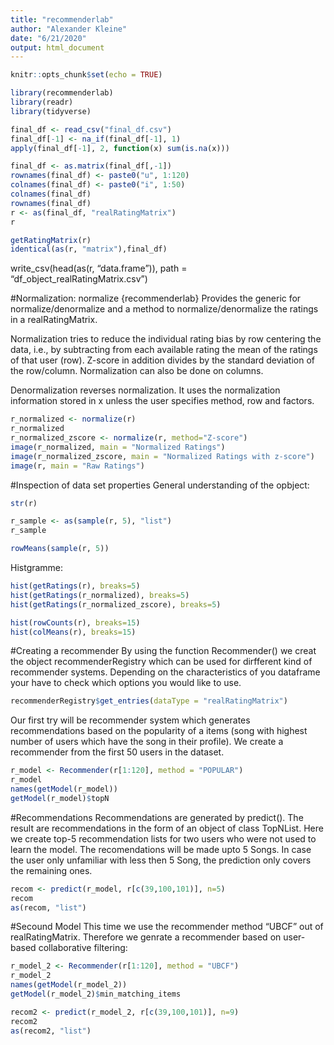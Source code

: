 ```yaml
---
title: "recommenderlab"
author: "Alexander Kleine"
date: "6/21/2020"
output: html_document
---
```


```r
knitr::opts_chunk$set(echo = TRUE)
```

```r
library(recommenderlab)
library(readr)
library(tidyverse)
```


```r
final_df <- read_csv("final_df.csv")
final_df[-1] <- na_if(final_df[-1], 1)
apply(final_df[-1], 2, function(x) sum(is.na(x)))

final_df <- as.matrix(final_df[,-1])
rownames(final_df) <- paste0("u", 1:120)
colnames(final_df) <- paste0("i", 1:50)
colnames(final_df)
rownames(final_df)
r <- as(final_df, "realRatingMatrix")
r
```

```r
getRatingMatrix(r)
identical(as(r, "matrix"),final_df)
```
write_csv(head(as(r, "data.frame")), path = "df_object_realRatingMatrix.csv")


#Normalization:
normalize {recommenderlab}
Provides the generic for normalize/denormalize and a method to normalize/denormalize the ratings in a realRatingMatrix.

Normalization tries to reduce the individual rating bias by row centering the data, i.e., by subtracting from each available rating the mean of the ratings of that user (row). Z-score in addition divides by the standard deviation of the row/column. Normalization can also be done on columns.

Denormalization reverses normalization. It uses the normalization information stored in x unless the user specifies method, row and factors.
```r
r_normalized <- normalize(r)
r_normalized
r_normalized_zscore <- normalize(r, method="Z-score")
image(r_normalized, main = "Normalized Ratings")
image(r_normalized_zscore, main = "Normalized Ratings with z-score")
image(r, main = "Raw Ratings")
```

#Inspection of data set properties
General understanding of the opbject:
```r
str(r)

r_sample <- as(sample(r, 5), "list")
r_sample

rowMeans(sample(r, 5))
```

Histgramme:
```r
hist(getRatings(r), breaks=5)
hist(getRatings(r_normalized), breaks=5)
hist(getRatings(r_normalized_zscore), breaks=5)

hist(rowCounts(r), breaks=15)
hist(colMeans(r), breaks=15)
```

#Creating a recommender
By using the function Recommender() we creat the object recommenderRegistry which can be used for dirfferent kind of recommender systems. Depending on the characteristics of you dataframe your have to check which options you would like to use.  
```r
recommenderRegistry$get_entries(dataType = "realRatingMatrix")
```

Our first try will be recommender system which generates recommendations based on the popularity of a items (song with highest number of users which have the song in their profile). We create a recommender from the first 50 users in the dataset.

```r
r_model <- Recommender(r[1:120], method = "POPULAR")
r_model
names(getModel(r_model))
getModel(r_model)$topN
```

#Recommendations
Recommendations are generated by predict(). The result are recommendations in the form of an object of class TopNList. Here we create top-5 recommendation lists for two users who were not used to learn the model.
The recomendations will be made upto 5 Songs. In case the user only unfamiliar with less then 5 Song, the prediction only covers the remaining ones. 

```r
recom <- predict(r_model, r[c(39,100,101)], n=5)
recom
as(recom, "list")
```

#Secound Model
This time we use the recommender method "UBCF" out of realRatingMatrix.
Therefore we genrate a recommender based on user-based collaborative filtering:
```r
r_model_2 <- Recommender(r[1:120], method = "UBCF")
r_model_2
names(getModel(r_model_2))
getModel(r_model_2)$min_matching_items
```

```r
recom2 <- predict(r_model_2, r[c(39,100,101)], n=9)
recom2
as(recom2, "list")
```


